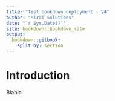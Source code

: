 ```yaml
--- 
title: "Test bookdown deployment - V4"
author: "Mirai Solutions"
date: "`r Sys.Date()`"
site: bookdown::bookdown_site
output: 
  bookdown::gitbook:
    split_by: section
---
```


# Introduction

Blabla
